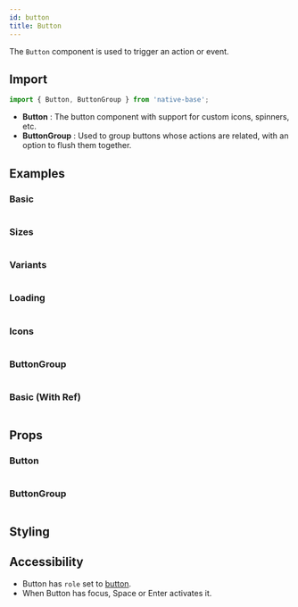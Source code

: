 ```yaml
---
id: button
title: Button
---
```



The `Button` component is used to trigger an action or event.

## Import

```jsx
import { Button, ButtonGroup } from 'native-base';
```

- **Button** : The button component with support for custom icons, spinners, etc.
- **ButtonGroup** : Used to group buttons whose actions are related, with an option to flush them together.

## Examples

### Basic

```ComponentSnackPlayer path=primitives,Button,basic.tsx

```

### Sizes

```ComponentSnackPlayer path=primitives,Button,sizes.tsx

```

### Variants

```ComponentSnackPlayer path=primitives,Button,variants.tsx

```

### Loading

```ComponentSnackPlayer path=primitives,Button,loading.tsx

```

### Icons

```ComponentSnackPlayer path=primitives,Button,icons.tsx

```

### ButtonGroup

```ComponentSnackPlayer path=primitives,Button,ButtonGroup.tsx

```

### Basic (With Ref)

```ComponentSnackPlayer path=primitives,Button,WithRef.tsx

```

## Props

### Button

```ComponentPropTable path=primitives,Button,Button.tsx

```

### ButtonGroup

```ComponentPropTable path=primitives,Button,ButtonGroup.tsx

```

## Styling

<ComponentTheme name="button" />

## Accessibility

- Button has `role` set to [button](https://www.w3.org/WAI/ARIA/apg/).
- When Button has focus, Space or Enter activates it.
